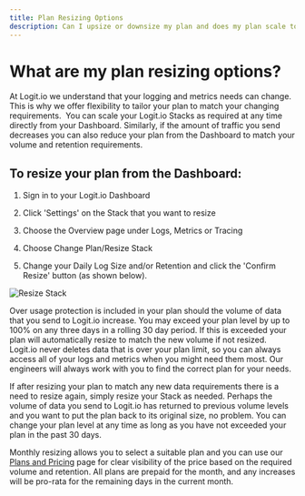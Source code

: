 ```yaml
---
title: Plan Resizing Options
description: Can I upsize or downsize my plan and does my plan scale to match my current volume and retention requirements?
---
```


# What are my plan resizing options?

At Logit.io we understand that your logging and metrics needs can change. 
This is why we offer flexibility to tailor your plan to match your changing requirements.
​
You can scale your Logit.io Stacks as required at any time directly from your 
Dashboard. Similarly, if the amount of traffic you send decreases you can also 
reduce your plan from the Dashboard to match your volume and 
retention requirements.

## To resize your plan from the Dashboard:

1. Sign in to your Logit.io Dashboard

2. Click 'Settings' on the Stack that you want to resize

3. Choose the Overview page under Logs, Metrics or Tracing

4. Choose Change Plan/Resize Stack

5. Change your Daily Log Size and/or Retention and click the 
'Confirm Resize' button (as shown below).

![Resize Stack](@/images/help/subscription-usage/resize-stack.png)

Over usage protection is included in your plan should the volume of data 
that you send to Logit.io increase. You may exceed your plan level by up 
to 100% on any three days in a rolling 30 day period. If this is exceeded 
your plan will automatically resize to match the new volume if not resized. 
Logit.io never deletes data that is over your plan limit, so you can always 
access all of your logs and metrics when you might need them most. Our 
engineers will always work with you to find the correct plan for your needs.

If after resizing your plan to match any new data requirements there is a 
need to resize again, simply resize your Stack as needed. Perhaps the volume 
of data you send to Logit.io has returned to previous volume levels and you 
want to put the plan back to its original size, no problem. You can change 
your plan level at any time as long as you have not exceeded 
your plan in the past 30 days.

Monthly resizing allows you to select a suitable plan and you can use 
our [Plans and Pricing](https://logit.io/pricing/logs/) page for clear 
visibility of the price based on the required volume and retention. All plans 
are prepaid for the month, and any increases will be pro-rata 
for the remaining days in the current month.